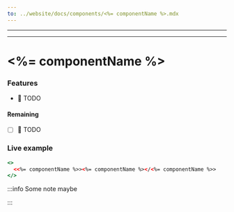 ```yaml
---
to: ../website/docs/components/<%= componentName %>.mdx
---
```


---

---

# <%= componentName %>

### Features

- 🚧 TODO

#### Remaining

- [ ] 🚧 TODO

### Live example

```jsx live themed
<>
  <<%= componentName %>><%= componentName %></<%= componentName %>>
</>
```

:::info Some note maybe

:::
